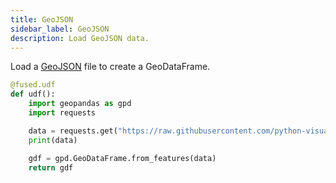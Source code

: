 ```yaml
---
title: GeoJSON
sidebar_label: GeoJSON
description: Load GeoJSON data.
---
```



Load a [GeoJSON](https://geojson.org/) file to create a GeoDataFrame.

```python showLineNumbers
@fused.udf
def udf():
    import geopandas as gpd
    import requests

    data = requests.get("https://raw.githubusercontent.com/python-visualization/folium-example-data/main/us_states.json").json()
    print(data)

    gdf = gpd.GeoDataFrame.from_features(data)
    return gdf
```
